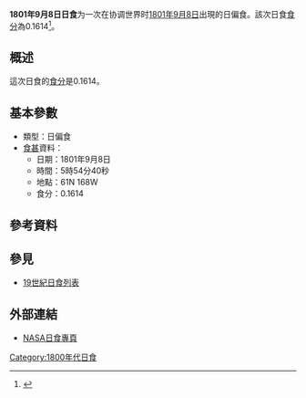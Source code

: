 {{Infobox Solar eclipse
| Year        = 1801
| Month       = 9
| Day         = 8
| Type        = 日偏食
| Image       = SE1801Sep08P.png
| Image size  = 200px
| Image intro = 1801年9月8日日偏食路徑圖
  <!--   日食資料   -->
| Gamma       = 1.4657
| Mag         = 0.1614
| Saros       = [[日食沙羅週期112|112]]
| Saros total = 
| Saros seq   = 
  <!--     食甚     -->
| Duration    = 
| Location    = 
| Coords      = 
| Width       = 
  <!--   開始時間   -->
| Partial     = 
| Start type  = 
| Centre      = 
| Greatest    = 05:54:40
  <!--     倒數     -->
| hour        = 05
| minute      = 54
| second      = 40
| Duration_s  = 
}}
'''1801年9月8日日食'''为一次在协调世界时[[1801年|1801年]][[9月8日|9月8日]]出現的日偏食。該次日食[[食分|食分]]為0.1614<ref name="nasa_catalog_list">{{cite web |url=http://eclipse.gsfc.nasa.gov/SEcat5/SE1801-1900.html |title=Catalog of Solar Eclipses: 1801 to 1900 |language=en |publisher=[[NASA|NASA]] |accessdate=2009-07-26 |archiveurl=https://web.archive.org/web/20150112204733/http://eclipse.gsfc.nasa.gov/SEcat5/SE1801-1900.html |archivedate=2015-01-12 |deadurl=no }}</ref>。

== 概述 ==
這次日食的[[食分|食分]]是0.1614。

== 基本參數 ==
{{NoteUTC}}
* 類型：日偏食
*[[食甚|食甚]]資料：
** 日期：1801年9月8日
** 時間：5時54分40秒 
** 地點：61N 168W
** 食分：0.1614

== 參考資料 ==
{{reflist}}

== 參見 ==
{{日食主題}}
* [[19世紀日食列表|19世紀日食列表]]

== 外部連結 ==
* [http://eclipse.gsfc.nasa.gov/solar.html NASA日食專頁]{{Wayback|url=http://eclipse.gsfc.nasa.gov/solar.html |date=20190108200537 }}{{en icon}}

{{日食}}

[[Category:1800年代日食|Category:1800年代日食]]

{{Eclipse-stub}}